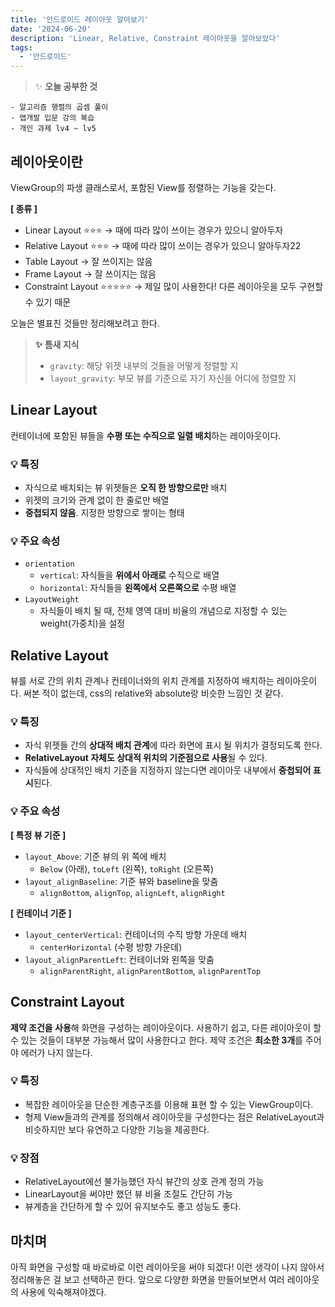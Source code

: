 ```yaml
---
title: '안드로이드 레이아웃 알아보기'
date: '2024-06-20'
description: 'Linear, Relative, Constraint 레이아웃을 알아보았다'
tags:
  - '안드로이드'
---
```


> ✨ **오늘 공부한 것**
>
```
- 알고리즘 행렬의 곱셈 풀이
- 앱개발 입문 강의 복습
- 개인 과제 lv4 ~ lv5
```
>

## 레이아웃이란

ViewGroup의 파생 클래스로서, 포함된 View를 정렬하는 기능을 갖는다. 

**[ 종류 ]**

- Linear Layout ⭐⭐⭐
→ 때에 따라 많이 쓰이는 경우가 있으니 알아두자
- Relative Layout ⭐⭐⭐
→ 때에 따라 많이 쓰이는 경우가 있으니 알아두자22
- Table Layout
→ 잘 쓰이지는 않음
- Frame Layout
→ 잘 쓰이지는 않음
- Constraint Layout ⭐⭐⭐⭐⭐
→ 제일 많이 사용한다! 다른 레이아웃을 모두 구현할 수 있기 때문

오늘은 별표친 것들만 정리해보려고 한다. 

> **✨ 틈새 지식**
> 
> - `gravity`: 해당 위젯 내부의 것들을 어떻게 정렬할 지
> - `layout_gravity`: 부모 뷰를 기준으로 자기 자신을 어디에 정렬할 지

## Linear Layout

컨테이너에 포함된 뷰들을 **수평 또는 수직으로 일렬 배치**하는 레이아웃이다. 

### 💡 특징

- 자식으로 배치되는 뷰 위젯들은 **오직 한 방향으로만** 배치
- 위젯의 크기와 관계 없이 한 줄로만 배열
- **중첩되지 않음**. 지정한 방향으로 쌓이는 형태

### 💡 주요 속성

- `orientation`
    - `vertical`: 자식들을 **위에서 아래로** 수직으로 배열
    - `horizontal`: 자식들을 **왼쪽에서 오른쪽으로** 수평 배열
- `LayoutWeight`
    - 자식들이 배치 될 때, 전체 영역 대비 비율의 개념으로 지정할 수 있는 weight(가중치)을 설정

## Relative Layout

뷰를 서로 간의 위치 관계나 컨테이너와의 위치 관계를 지정하여 배치하는 레이아웃이다. 써본 적이 없는데, css의 relative와 absolute랑 비슷한 느낌인 것 같다. 

### 💡 특징

- 자식 위젯들 간의 **상대적 배치 관계**에 따라 화면에 표시 될 위치가 결정되도록 한다.
- **RelativeLayout 자체도 상대적 위치의 기준점으로 사용**될 수 있다.
- 자식들에 상대적인 배치 기준을 지정하지 않는다면 레이아웃 내부에서 **중첩되어 표시**된다.

### 💡 주요 속성

**[ 특정 뷰 기준 ]**
- `layout_Above`: 기준 뷰의 위 쪽에 배치
  - `Below` (아래), `toLeft` (왼쪽), `toRight` (오른쪽)
- `layout_alignBaseline`: 기준 뷰와 baseline을 맞춤
  - `alignBottom`, `alignTop`, `alignLeft`, `alignRight` 
  
**[ 컨테이너 기준 ]**
- `layout_centerVertical`: 컨테이너의 수직 방향 가운데 배치
  - `centerHorizontal` (수평 방향 가운데)
- `layout_alignParentLeft`: 컨테이너와 왼쪽을 맞춤
  - `alignParentRight`, `alignParentBottom`, `alignParentTop`

## Constraint Layout

**제약 조건을 사용**해 화면을 구성하는 레이아웃이다. 사용하기 쉽고, 다른 레이아웃이 할 수 있는 것들이 대부분 가능해서 많이 사용한다고 한다. 제약 조건은 **최소한 3개**를 주어야 에러가 나지 않는다. 

### 💡 특징

- 복잡한 레이아웃을 단순한 계층구조를 이용해 표현 할 수 있는 ViewGroup이다.
- 형제 View들과의 관계를 정의해서 레이아웃을 구성한다는 점은 RelativeLayout과 비슷하지만 보다 유연하고 다양한 기능을 제공한다.

### 💡 장점

- RelativeLayout에선 불가능했던 자식 뷰간의 상호 관계 정의 가능
- LinearLayout을 써야만 했던 뷰 비율 조절도 간단히 가능
- 뷰계층을 간단하게 할 수 있어 유지보수도 좋고 성능도 좋다.

## 마치며

아직 화면을 구성할 때 바로바로 이런 레이아웃을 써야 되겠다! 이런 생각이 나지 않아서 정리해놓은 걸 보고 선택하곤 한다. 앞으로 다양한 화면을 만들어보면서 여러 레이아웃의 사용에 익숙해져야겠다. 


